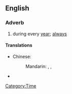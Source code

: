 ==English==

===Adverb===
{{en-adv|-|pos=[[year]] [[in]], [[year]] [[out]]}}

# {{idiom}} during every [[year]]; [[always]]

====Translations====
{{trans-top|during every year}}
* Chinese:
*: Mandarin: {{t|zh|年復一年|sc=Hani}}, {{t|zh|年复一年|tr=niánfùyīnián|sc=Hani}}, {{t|zh|年年|tr=niánnián|sc=Hani}}
{{trans-mid}}
* {{trreq|Finnish}}
{{trans-bottom}}

[[Category:Time]]